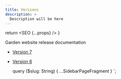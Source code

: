 ```yaml
---
title: Versions
description: >
  Description will be here
---
```



  return <SEO {...props} />
}

Garden website release documentation

- [Version 7](https://606fa12ea4f2996a9cfd97aa--zendeskgarden.netlify.app/)
- [Version 6](https://606f9e155f932060ab2899e8--zendeskgarden.netlify.app/)


  query ($slug: String) {
    ...SidebarPageFragment
  }
`;
